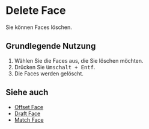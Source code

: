 
# Delete Face

<Reference shortcut="Umschalt + Entf" command="Delete Face" button="" />

Sie können Faces löschen.

## Grundlegende Nutzung

1. Wählen Sie die Faces aus, die Sie löschen möchten.
2. Drücken Sie <kbd>Umschalt + Entf</kbd>.
3. Die Faces werden gelöscht.

## Siehe auch
- [Offset Face](offset-face)
- [Draft Face](draft-face)
- [Match Face](match-face)